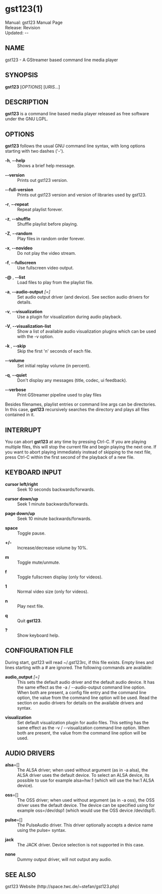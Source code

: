 = gst123(1) =

Manual: gst123 Manual Page <br />
Release: Revision {{REVISIONID}} <br />
Updated: {{REVISIONYEAR}}-{{padleft:{{REVISIONMONTH}}|2}}-{{REVISIONDAY}} <br />

==NAME==
gst123 - A GStreamer based command line media player

==SYNOPSIS==
'''gst123''' [''OPTIONS''] [''URIS...'']

==DESCRIPTION==
'''gst123''' is a command line based media player released as free software under the GNU LGPL.

==OPTIONS==
'''gst123''' follows the usual GNU command line syntax, with long options starting with two dashes ('-').

; '''-h''', '''--help'''
: Shows a brief help message.

; '''--version'''
: Prints out gst123 version.

; '''--full-version'''
: Prints out gst123 version and version of libraries used by gst123.

; '''-r''', '''--repeat'''
: Repeat playlist forever.

; '''-z''', '''--shuffle'''
: Shuffle playlist before playing.

; '''-Z''', '''--random'''
: Play files in random order forever.

; '''-x''', '''--novideo'''
: Do not play the video stream.

; '''-f''', '''--fullscreen'''
: Use fullscreen video output.

; '''-@''' ''<playlist>'', '''--list''' ''<playlist>''
: Load files to play from the playlist file.

; '''-a''', '''--audio-output''' ''<driver>[=<device>]''
: Set audio output driver (and device). See section audio drivers for details.

; '''-v''', '''--visualization''' ''<plugin_name>''
: Use a plugin for visualization during audio playback.

; '''-V''', '''--visualization-list'''
: Show a list of available audio visualization plugins which can be used with the -v option.

; '''-k''' ''<n>'', '''--skip''' ''<n>''
: Skip the first 'n' seconds of each file.

; '''--volume''' ''<volume>''
: Set initial replay volume (in percent).

; '''-q''', '''--quiet'''
: Don't display any messages (title, codec, ui feedback).

; '''--verbose'''
: Print GStreamer pipeline used to play files

Besides filenames, playlist entries or command line args can be directories. In this case, '''gst123''' recursively searches the directory and plays all files contained in it.

==INTERRUPT==
You  can  abort  '''gst123'''  at  any  time by pressing Ctrl-C. If you are playing multiple files, this will stop the current file and begin playing the next one. If you want to abort playing immediately
instead of skipping to the next file, press Ctrl-C within the first second of the playback of a new file.

==KEYBOARD INPUT==

; '''cursor left/right'''
: Seek 10 seconds backwards/forwards.

; '''cursor down/up'''
: Seek 1 minute backwards/forwards.

; '''page down/up'''
: Seek 10 minute backwards/forwards.

; '''space'''
: Toggle pause.

; '''+/-'''
: Increase/decrease volume by 10%.

; '''m'''
: Toggle mute/unmute.

; '''f'''
: Toggle fullscreen display (only for videos).

; '''1'''
: Normal video size (only for videos).

; '''n'''
: Play next file.

; '''q'''
: Quit '''gst123'''.

; '''?'''
: Show keyboard help.

==CONFIGURATION FILE==

During start, gst123 will read ~/.gst123rc, if this file exists. Empty lines and lines starting with a # are ignored. The following commands are available:

; '''audio_output''' ''<driver>[=<device>]''
: This sets the default audio driver and the default audio device.  It has the same effect as the -a / --audio-output command line option.  When both are present, a config file  entry  and  the command line option, the value from the command line option will be used. Read the section on audio drivers for details on the available drivers and syntax.

; '''visualization''' ''<visualization_plugin>''
: Set default visualization plugin for audio files. This setting has the same effect as the -v / --visualization command line option. When both are present, the value from the command line option will be used.

==AUDIO DRIVERS==
; '''alsa'''=[''<device>'']
: The  ALSA  driver; when used without argument (as in -a alsa), the ALSA driver uses the default device. To select an ALSA device, its possible to use for example alsa=hw:1 (which will use the hw:1 ALSA device).

; '''oss'''=[''<device>'']
: The OSS driver; when used without argument (as in -a oss), the OSS driver uses the default device. The device can be specified using for example oss=/dev/dsp1 (which would use the OSS  device /dev/dsp1).

; '''pulse'''=[''<device>'']
: The PulseAudio driver. This driver optionally accepts a device name using the pulse=''<device>'' syntax.

; '''jack'''
: The JACK driver. Device selection is not supported in this case.

; '''none'''
: Dummy output driver, will not output any audio.

==SEE ALSO==
gst123 Website (http://space.twc.de/~stefan/gst123.php)